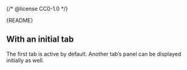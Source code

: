 {/* @license CC0-1.0 */}


<Meta of={TabsStories} />

<Markdown>{README}</Markdown>

<Primary />

## With an initial tab

The first tab is active by default.
Another tab’s panel can be displayed initially as well.

<Canvas of={TabsStories.WithInitialTab} />

